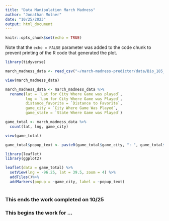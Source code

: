 ```yaml
---
title: "Data Manipulation March Madness"
author: "Jonathan Molner"
date: "10/25/2023"
output: html_document
---
```


```r
knitr::opts_chunk$set(echo = TRUE)
```


Note that the `echo = FALSE` parameter was added to the code chunk to prevent printing of the R code that generated the plot.


```r
library(tidyverse)
```

```r
march_madness_data <- read_csv("~/march-madness-predictor/data/Bio_185_March_Madness_Data.csv")
```


```r
view(march_madness_data)
```

```r
march_madness_data <- march_madness_data %>%
  rename(lat = `Lat for City Where Game was played`,
         lng = `Lon for City Where Game was Played`,
         distance_favorite = `Distance to Favorite`,
         game_city = `City Where Game Was Played`,
         game_state = `State Where Game was Played`)
```


```r
game_total <- march_madness_data %>%
  count(lat, lng, game_city)
```

```r
view(game_total)
```

```r
game_total$popup_text <- paste0(game_total$game_city, ": ", game_total$n, " games")
```



```r
library(leaflet)
library(ggplot2)
```

```r
leaflet(data = game_total) %>% 
  setView(lng = -96.25, lat = 39.5, zoom = 4) %>%
  addTiles()%>%
  addMarkers(popup = ~game_city, label = ~popup_text)
  
```




### This ends the work completed on 10/25

### This begins the work for ...

